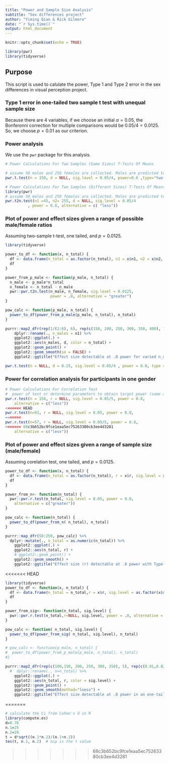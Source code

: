 ```yaml
---
title: "Power and Sample Size Analysis"
subtitle: "Sex differences project"
author: "Yiming Qian & Rick Gilmore"
date: "`r Sys.time()`"
output: html_document
---
```


```r
knitr::opts_chunk$set(echo = TRUE)

library(pwr)
library(tidyverse)
```

## Purpose

This script is used to calulate the power, Type 1 and Type 2 error in the sex differences in visual perception project.

### Type 1 error in one-tailed two sample t test with unequal sample size

Because there are 4 variables, if we choose an initial $\alpha=0.05$, the Bonferonni correction for multiple comparisons would be $0.05/4=0.0125$. So, we choose $p=0.01$ as our criterion.

### Power analysis

We use the `pwr` package for this analysis.

```r
# Power Calculations For Two Samples (Same Sizes) T-Tests Of Means

# assume 50 males and 250 females are collected. Males are predicted to have lower threshold than females. So we use one-tailed t test
pwr.t.test(n = 150, d = NULL, sig.level = 0.05/4, power=0.8 ,type="two.sample",alternative="greater")

```

```r
# Power Calculations For Two Samples (Different Sizes) T-Tests Of Means
library(pwr)
# assume 50 males and 250 females are collected. Males are predicted to have lower threshold than females. So we use one-tailed t test
pwr.t2n.test(n1 =45, n2= 255, d = NULL, sig.level = 0.05/4
          , power = 0.8, alternative = c( "less"))

```

### Plot of power and effect sizes given a range of possible male/female ratios

Assuming two-sample t-test, one tailed, and $p=0.0125$.

```r
library(tidyverse)

power_to_df <- function(x, n_total) {
  df <- data.frame(n_total = as.factor(n_total), n1 = x$n1, n2 = x$n2, d = x$d, sig.level = x$sig.level, power = x$power, alternative = x$alternative)
  df
}

power_from_p_male <- function(p_male, n_total) {
  n_male <- p_male*n_total
  n_female <- n_total - n_male
  pwr::pwr.t2n.test(n_male, n_female, sig.level = 0.0125, 
                    power = .8, alternative = "greater")
}

pow_calc <- function(p_male, n_total) {
  power_to_df(power_from_p_male(p_male, n_total), n_total)
}

purrr::map2_dfr(rep(1/(2:8), 6), rep(c(150, 200, 250, 300, 350, 400), 7), pow_calc) %>%
    dplyr::rename(., n_males = n1) %>%
    ggplot2::ggplot(.) + 
    ggplot2::aes(n_males, d, color = n_total) + 
    ggplot2::geom_point() +
    ggplot2::geom_smooth(se = FALSE) +
    ggplot2::ggtitle("Effect size detectable at .8 power for varied n_males")
```


```r
pwr.t.test(n = NULL, d = 0.25, sig.level = 0.05/4 , power = 0.8, type = "two.sample", alternative = "greater")
```
 
### Power for correlation analysis for participants in one gender
 
```r
# Power Calculations For Correlation Test
#  power of test or determine parameters to obtain target power (same as power.anova.test).
pwr.r.test(n = 150, r = NULL, sig.level = 0.05/5, power = 0.8,
    alternative = c("less"))
<<<<<<< HEAD
pwr.r.test(n=93, r = NULL, sig.level = 0.05, power = 0.8,
=======
pwr.r.test(n=57, r = NULL, sig.level = 0.05/5, power = 0.8,
>>>>>>> 68c3b652bc9fce1eaa5ec75263380cb3ee4d3281
    alternative = c("less"))
```


### Plot of power and effect sizes given a range of sample size (male/female)

Assuming corelation test, one tailed, and $p=0.0125$.

```r


power_to_df <- function(x, n_total) {
  df <- data.frame(n_total = as.factor(n_total), r = x$r, sig.level = x$sig.level, power = x$power, alternative = x$alternative)
  df
}

power_from_n<- function(n_total) {
  pwr::pwr.r.test(n_total, sig.level = 0.05, power = 0.8,
    alternative = c("greater"))
}

pow_calc <- function(n_total) {
  power_to_df(power_from_n( n_total), n_total)
}

purrr::map_dfr(50:250, pow_calc) %>%
  dplyr::mutate(., n_total = as.numeric(n_total)) %>%
    ggplot2::ggplot(.) + 
    ggplot2::aes(n_total, r) + 
    # ggplot2::geom_point() +
    ggplot2::geom_smooth() +
    ggplot2::ggtitle("Effect size (r) detectable at .8 power with Type I error at .05")
```

<<<<<<< HEAD
```r
library(tidyverse)
power_to_df <- function(x, n_total) {
  df <- data.frame(n_total = n_total,r = x$r, sig.level = as.factor(x$sig.level), power = x$power, alternative = x$alternative)
  df
}

power_from_sig<- function(n_total, sig.level) {
  pwr::pwr.r.test(n_total,r=NULL, sig.level, power = .8, alternative = "greater")
}

pow_calc <- function( n_total, sig.level) {
  power_to_df(power_from_sig( n_total, sig.level), n_total)
}

# pow_calc <- function(p_male, n_total) {
#  power_to_df(power_from_p_male(p_male, n_total), n_total)
#}

purrr::map2_dfr(rep(c(100,150, 200, 250, 300, 350), 5), rep(c(0.01,0.02,0.03, 0.04, 0.05), 6), pow_calc) %>%
  #  dplyr::rename(., n=n_total) %>%
    ggplot2::ggplot(.) + 
    ggplot2::aes(n_total, r, color = sig.level) + 
    ggplot2::geom_point() +
    ggplot2::geom_smooth(method="loess") +
    ggplot2::ggtitle("Effect size detectable at .8 power in an one-tailed correlation test")

```
=======
```r
# calculate the Ci from Cohen's d in R
library(compute.es)
d=0.76
n.1=25
n.2=28
t = d*sqrt((n.1*n.2)/(n.1+n.2))
tes(t, n.1, n.2)  # ncp is the t value 
```
>>>>>>> 68c3b652bc9fce1eaa5ec75263380cb3ee4d3281
